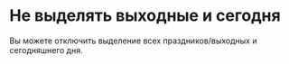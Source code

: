 # Не выделять выходные и сегодня

Вы можете отключить выделение всех праздников/выходных и сегодняшнего дня.

<Sandbox example="date-management-do-not-highlight-the-weekend-today" />
